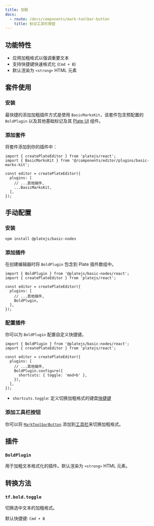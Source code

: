 ```yaml
---
title: 加粗
docs:
  - route: /docs/components/mark-toolbar-button
    title: 标记工具栏按钮
---
```


<ComponentPreview name="basic-marks-demo" />

<PackageInfo>

## 功能特性

- 应用加粗格式以强调重要文本
- 支持快捷键快速格式化 (`Cmd + B`)
- 默认渲染为 `<strong>` HTML 元素

</PackageInfo>

## 套件使用

<Steps>

### 安装

最快捷的添加加粗插件方式是使用 `BasicMarksKit`，该套件包含预配置的 `BoldPlugin` 以及其他基础标记及其 [Plate UI](/docs/installation/plate-ui) 组件。

<ComponentSource name="basic-marks-kit" />

### 添加套件

将套件添加到你的插件中：

```tsx
import { createPlateEditor } from 'platejs/react';
import { BasicMarksKit } from '@/components/editor/plugins/basic-marks-kit';

const editor = createPlateEditor({
  plugins: [
    // ...其他插件,
    ...BasicMarksKit,
  ],
});
```

</Steps>

## 手动配置

<Steps>

### 安装

```bash
npm install @platejs/basic-nodes
```

### 添加插件

在创建编辑器时将 `BoldPlugin` 包含到 Plate 插件数组中。

```tsx
import { BoldPlugin } from '@platejs/basic-nodes/react';
import { createPlateEditor } from 'platejs/react';

const editor = createPlateEditor({
  plugins: [
    // ...其他插件,
    BoldPlugin,
  ],
});
```

### 配置插件

你可以为 `BoldPlugin` 配置自定义快捷键。

```tsx
import { BoldPlugin } from '@platejs/basic-nodes/react';
import { createPlateEditor } from 'platejs/react';

const editor = createPlateEditor({
  plugins: [
    // ...其他插件,
    BoldPlugin.configure({
      shortcuts: { toggle: 'mod+b' },
    }),
  ],
});
```

- `shortcuts.toggle`: 定义切换加粗格式的键盘[快捷键](/docs/plugin-shortcuts)

### 添加工具栏按钮

你可以将 [`MarkToolbarButton`](/docs/components/mark-toolbar-button) 添加到[工具栏](/docs/toolbar)来切换加粗格式。

</Steps>

## 插件

### `BoldPlugin`

用于加粗文本格式化的插件。默认渲染为 `<strong>` HTML 元素。

## 转换方法

### `tf.bold.toggle`

切换选中文本的加粗格式。

默认快捷键: `Cmd + B`